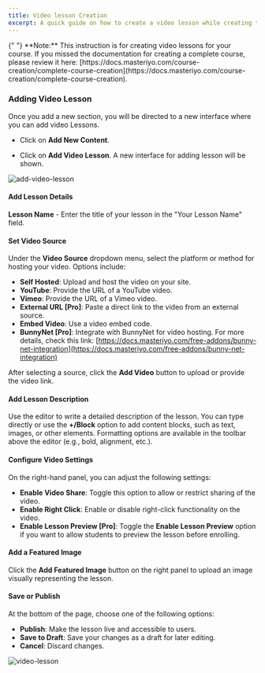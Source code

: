 ```yaml
---
title: Video lesson Creation
excerpt: A quick guide on how to create a video lesson while creating the complete course.
---
```


<Callout>
  {" "} 
**Note:** This instruction is for creating video lessons for your course. If you missed the documentation for creating a complete course, please review it here: [https://docs.masteriyo.com/course-creation/complete-course-creation](https://docs.masteriyo.com/course-creation/complete-course-creation).
</Callout>

### Adding Video Lesson

Once you add a new section, you will be directed to a new interface where you can add video Lessons.

- Click on **Add New Content**.

- Click on **Add Video Lesson**. A new interface for adding lesson will be shown.

![add-video-lesson](https://github.com/user-attachments/assets/bbf14278-4152-4d68-8dba-3a4f0ae6003d)

#### Add Lesson Details

**Lesson Name** - Enter the title of your lesson in the "Your Lesson Name" field.

#### Set Video Source

Under the **Video Source** dropdown menu, select the platform or method for hosting your video. Options include:

  - **Self Hosted**: Upload and host the video on your site.
  - **YouTube**: Provide the URL of a YouTube video.
  - **Vimeo**: Provide the URL of a Vimeo video.
  - **External URL [Pro]**: Paste a direct link to the video from an external source.
  - **Embed Video**: Use a video embed code.
  - **BunnyNet [Pro]**: Integrate with BunnyNet for video hosting. For more details, check this link: [https://docs.masteriyo.com/free-addons/bunny-net-integration](https://docs.masteriyo.com/free-addons/bunny-net-integration)

After selecting a source, click the **Add Video** button to upload or provide the video link.


#### Add Lesson Description

Use the editor to write a detailed description of the lesson. You can type directly or use the **+/Block** option to add content blocks, such as text, images, or other elements. Formatting options are available in the toolbar above the editor (e.g., bold, alignment, etc.).

#### Configure Video Settings

On the right-hand panel, you can adjust the following settings:
- **Enable Video Share**: Toggle this option to allow or restrict sharing of the video.
- **Enable Right Click**: Enable or disable right-click functionality on the video.
- **Enable Lesson Preview [Pro]**: Toggle the **Enable Lesson Preview** option if you want to allow students to preview the lesson before enrolling.


#### Add a Featured Image

Click the **Add Featured Image** button on the right panel to upload an image visually representing the lesson.

#### Save or Publish

At the bottom of the page, choose one of the following options:
- **Publish**: Make the lesson live and accessible to users.
- **Save to Draft**: Save your changes as a draft for later editing.
- **Cancel**: Discard changes.

![video-lesson](https://github.com/user-attachments/assets/96461e98-269c-4424-bbb9-279e95d29c9b)
